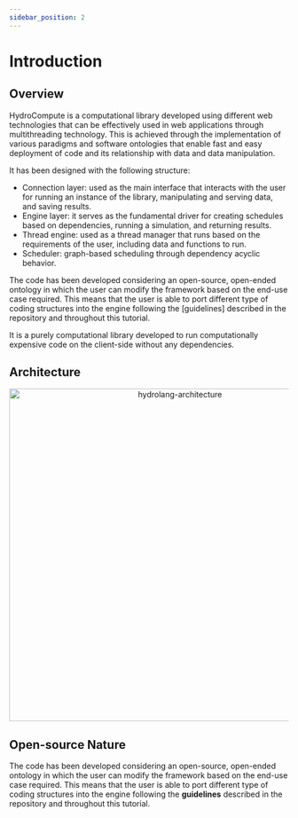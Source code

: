 ```yaml
---
sidebar_position: 2
---
```



# Introduction

## Overview

HydroCompute is a computational library developed using different web technologies that can be effectively used in web applications through multithreading technology. This is achieved through the implementation of various paradigms and software ontologies that enable fast and easy deployment of code and its relationship with data and data manipulation.

It has been designed with the following structure:

- Connection layer: used as the main interface that interacts with the user for running an instance of the library, manipulating and serving data, and saving results.
- Engine layer: it serves as the fundamental driver for creating schedules based on dependencies, running a simulation, and returning results.
- Thread engine: used as a thread manager that runs based on the requirements of the user, including data and functions to run.
- Scheduler: graph-based scheduling through dependency acyclic behavior.

The code has been developed considering an open-source, open-ended ontology in which the user can modify the framework based on the end-use case required. This means that the user is able to port different type of coding structures into the engine following the [guidelines] described in the repository and throughout this tutorial.

It is a purely computational library developed to run computationally expensive code on the client-side without any dependencies.

## Architecture

<p align="center">
<img src={arch} alt="hydrolang-architecture" width="600"/>
</p>

## Open-source Nature

The code has been developed considering an open-source, open-ended ontology in which the user can modify the framework based on the end-use case required. This means that the user is able to port different type of coding structures into the engine following the **guidelines** described in the repository and throughout this tutorial.


